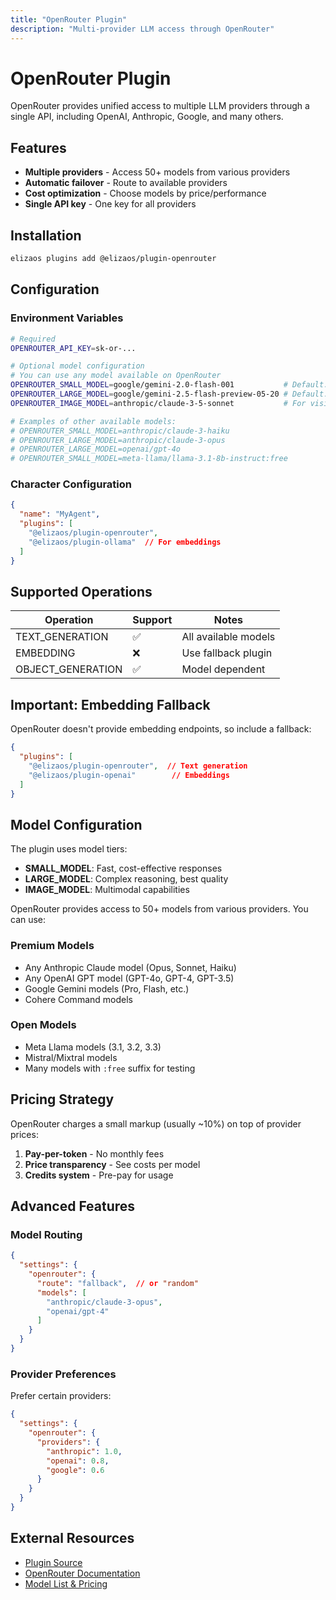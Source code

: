 ```yaml
---
title: "OpenRouter Plugin"
description: "Multi-provider LLM access through OpenRouter"
---
```


# OpenRouter Plugin

OpenRouter provides unified access to multiple LLM providers through a single API, including OpenAI, Anthropic, Google, and many others.

## Features

- **Multiple providers** - Access 50+ models from various providers
- **Automatic failover** - Route to available providers
- **Cost optimization** - Choose models by price/performance
- **Single API key** - One key for all providers

## Installation

```bash
elizaos plugins add @elizaos/plugin-openrouter
```

## Configuration

### Environment Variables

```bash
# Required
OPENROUTER_API_KEY=sk-or-...

# Optional model configuration
# You can use any model available on OpenRouter
OPENROUTER_SMALL_MODEL=google/gemini-2.0-flash-001           # Default: google/gemini-2.0-flash-001
OPENROUTER_LARGE_MODEL=google/gemini-2.5-flash-preview-05-20 # Default: google/gemini-2.5-flash-preview-05-20
OPENROUTER_IMAGE_MODEL=anthropic/claude-3-5-sonnet           # For vision tasks

# Examples of other available models:
# OPENROUTER_SMALL_MODEL=anthropic/claude-3-haiku
# OPENROUTER_LARGE_MODEL=anthropic/claude-3-opus
# OPENROUTER_LARGE_MODEL=openai/gpt-4o
# OPENROUTER_SMALL_MODEL=meta-llama/llama-3.1-8b-instruct:free
```

### Character Configuration

```json
{
  "name": "MyAgent",
  "plugins": [
    "@elizaos/plugin-openrouter",
    "@elizaos/plugin-ollama"  // For embeddings
  ]
}
```

## Supported Operations

| Operation | Support | Notes |
|-----------|---------|-------|
| TEXT_GENERATION | ✅ | All available models |
| EMBEDDING | ❌ | Use fallback plugin |
| OBJECT_GENERATION | ✅ | Model dependent |

## Important: Embedding Fallback

OpenRouter doesn't provide embedding endpoints, so include a fallback:

```json
{
  "plugins": [
    "@elizaos/plugin-openrouter",  // Text generation
    "@elizaos/plugin-openai"        // Embeddings
  ]
}
```

## Model Configuration

The plugin uses model tiers:

- **SMALL_MODEL**: Fast, cost-effective responses
- **LARGE_MODEL**: Complex reasoning, best quality
- **IMAGE_MODEL**: Multimodal capabilities

OpenRouter provides access to 50+ models from various providers. You can use:

### Premium Models
- Any Anthropic Claude model (Opus, Sonnet, Haiku)
- Any OpenAI GPT model (GPT-4o, GPT-4, GPT-3.5)
- Google Gemini models (Pro, Flash, etc.)
- Cohere Command models

### Open Models
- Meta Llama models (3.1, 3.2, 3.3)
- Mistral/Mixtral models
- Many models with `:free` suffix for testing

## Pricing Strategy

OpenRouter charges a small markup (usually ~10%) on top of provider prices:

1. **Pay-per-token** - No monthly fees
2. **Price transparency** - See costs per model
3. **Credits system** - Pre-pay for usage

## Advanced Features

### Model Routing

```json
{
  "settings": {
    "openrouter": {
      "route": "fallback",  // or "random"
      "models": [
        "anthropic/claude-3-opus",
        "openai/gpt-4"
      ]
    }
  }
}
```

### Provider Preferences

Prefer certain providers:

```json
{
  "settings": {
    "openrouter": {
      "providers": {
        "anthropic": 1.0,
        "openai": 0.8,
        "google": 0.6
      }
    }
  }
}
```

## External Resources

- [Plugin Source](https://github.com/elizaos/eliza/tree/main/packages/plugin-openrouter)
- [OpenRouter Documentation](https://openrouter.ai/docs)
- [Model List & Pricing](https://openrouter.ai/models)
